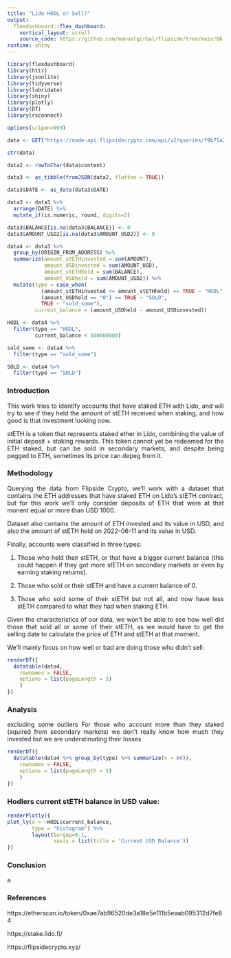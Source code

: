 ```yaml
---
title: "Lido HODL or Sell?"
output: 
  flexdashboard::flex_dashboard:
    vertical_layout: scroll
    source_code: https://github.com/manuelgirbal/flipside/tree/main/06.2022%20-%20Lido%20HOLD%20or%20Sell
runtime: shiny
---
```

<style>
body {
text-align: justify}
</style>

```r
library(flexdashboard)
library(httr)
library(jsonlite)
library(tidyverse)
library(lubridate)
library(shiny)
library(plotly)
library(DT)
library(rsconnect)
```

```r
options(scipen=999)

data <- GET("https://node-api.flipsidecrypto.com/api/v2/queries/f9b75a25-85ff-419c-b363-5f5929a4062a/data/latest")

str(data) 

data2 <- rawToChar(data$content)

data3 <- as_tibble(fromJSON(data2, flatten = TRUE))

data3$DATE <- as_date(data3$DATE)

data3 <- data3 %>% 
  arrange(DATE) %>% 
  mutate_if(is.numeric, round, digits=2)

data3$BALANCE[is.na(data3$BALANCE)] <- 0 
data3$AMOUNT_USD2[is.na(data3$AMOUNT_USD2)] <- 0 

data4 <- data3 %>% 
  group_by(ORIGIN_FROM_ADDRESS) %>% 
  summarize(amount_stETHinvested = sum(AMOUNT),
            amount_USDinvested = sum(AMOUNT_USD),
            amount_stETHheld = sum(BALANCE),
            amount_USDheld = sum(AMOUNT_USD2)) %>% 
  mutate(type = case_when(
           (amount_stETHinvested <= amount_stETHheld) == TRUE ~ "HODL",
           (amount_USDheld == "0") == TRUE ~ "SOLD",
           TRUE ~ "sold_some"),
         current_balance = (amount_USDheld - amount_USDinvested))

HODL <- data4 %>% 
  filter(type == "HODL",
         current_balance < 500000000) 

sold_some <- data4 %>% 
  filter(type == "sold_some")

SOLD <- data4 %>% 
  filter(type == "SOLD")
```


### Introduction

This work tries to identify accounts that have staked ETH with Lido, and will try to see if they held the amount of stETH received when staking, and how good is that investment looking now. 

stETH is a token that represents staked ether in Lido, combining the value of initial deposit + staking rewards. This token cannot yet be redeemed for the ETH staked, but can be sold in secondary markets, and despite being pegged to ETH, sometimes its price can depeg from it.


### Methodology

Querying the data from Flipside Crypto, we'll work with a dataset that contains the ETH addresses that have staked ETH on Lido's stETH contract, but for this work we'll only consider deposits of ETH that were at that monent equal or more than USD 1000. 

Dataset also contains the amount of ETH invested and its value in USD, and also the amount of stETH held on 2022-06-11 and its value in USD.

Finally, accounts were classified in three types:

1) Those who held their stETH, or that have a bigger current balance (this could happen if they got more stETH on secondary markets or even by earning staking returns).

2) Those who sold or their stETH and have a current balance of 0.

3) Those who sold some of their stETH but not all, and now have less stETH compared to what they had when staking ETH.

Given the characteristics of our data, we won't be able to see how well did those that sold all or some of their stETH, as we would have to get the selling date to calculate the price of ETH and stETH at that moment.

We'll mainly focus on how well or bad are doing those who didn't sell:



```r
renderDT({
  datatable(data4,
    rownames = FALSE,
    options = list(pageLength = 5)
    )
})
```


### Analysis

excluding some outliers
For those who account more than they staked (aquired from secondary markets) we don't really know how much they invested but we are understimating their losses

```r
renderDT({
  datatable(data4 %>% group_by(type) %>% summarize(n = n()),
    rownames = FALSE,
    options = list(pageLength = 5)
    )
})
```

### Hodlers current stETH balance in USD value:

```r
renderPlotly({
plot_ly(x = ~HODL$current_balance, 
        type = "histogram") %>% 
        layout(bargap=0.1,
               xaxis = list(title = 'Current USD Balance'))
})
```


### Conclusion

a 


### References

https://etherscan.io/token/0xae7ab96520de3a18e5e111b5eaab095312d7fe84

https://stake.lido.fi/

https://flipsidecrypto.xyz/